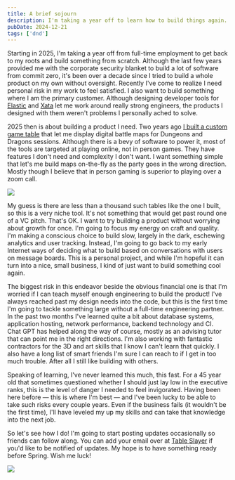 ```yaml
---
title: A brief sojourn
description: I'm taking a year off to learn how to build things again.
pubDate: 2024-12-21
tags: ['dnd']
---
```



Starting in 2025, I'm taking a year off from full-time employment to get back to my roots and build something from scratch. Although the last few years provided me with the corporate security blanket to build a lot of software from commit zero, it's been over a decade since I tried to build a whole product on my own without oversight. Recently I've come to realize I need personal risk in my work to feel satisfied. I also want to build something where I am the primary customer. Although designing developer tools for [Elastic](https://elastic.co) and [Xata](https://xata.io) let me work around really strong engineers, the products I designed with them weren't problems I personally ached to solve.

2025 then is about building a product I need. Two years ago [I built a custom game table](/posts/tabletop-game-table) that let me display digital battle maps for Dungeons and Dragons sessions. Although there is a bevy of software to power it, most of the tools are targeted at playing online, not in person games. They have features I don't need and complexity I don't want. I want something simple that let's me build maps on-the-fly as the party goes in the wrong direction. Mostly though I believe that in person gaming is superior to playing over a zoom call.

<Image
  src="https://files.davesnider.com/cdn-cgi/image/w=1200,h=1200,fit=scale-down/2024OCT/Ux0iNFrmE53GU5ZL.jpg"
  caption="A table I built for playing Dungeons and Dragons."
/>

My guess is there are less than a thousand such tables like the one I built, so this is a very niche tool. It's not something that would get past round one of a VC pitch. That's OK. I want to try building a product without worrying about growth for once. I'm going to focus my energy on craft and quality. I'm making a conscious choice to build slow, largely in the dark, eschewing analytics and user tracking. Instead, I'm going to go back to my early Internet ways of deciding what to build based on conversations with users on message boards. This is a personal project, and while I'm hopeful it can turn into a nice, small business, I kind of just want to build something cool again.

The biggest risk in this endeavor beside the obvious financial one is that I'm worried if I can teach myself enough engineering to build the product! I've always reached past my design needs into the code, but this is the first time I'm going to tackle something large without a full-time engineering partner. In the past two months I've learned quite a bit about database systems, application hosting, network performance, backend technology and CI. Chat GPT has helped along the way of course, mostly as an advising tutor that can point me in the right directions. I'm also working with fantastic contractors for the 3D and art skills that I know I can't learn that quickly. I also have a long list of smart friends I'm sure I can reach to if I get in too much trouble. After all I still like building with others.

Speaking of learning, I've never learned this much, this fast. For a 45 year old that sometimes questioned whether I should just lay low in the executive ranks, this is the level of danger I needed to feel invigorated. Having been here before — this is where I'm best — and I've been lucky to be able to take such risks every couple years. Even if the business fails (it wouldn't be the first time), I'll have leveled my up my skills and can take that knowledge into the next job.

So let's see how I do! I'm going to start posting updates occasionally so friends can follow along. You can add your email over at [Table Slayer](https://tableslayer.com) if you'd like to be notified of updates. My hope is to have something ready before Spring. Wish me luck!

<Image
  src="https://files.davesnider.com/cdn-cgi/image/w=1200,h=1200,fit=scale-down/2024DEC/B5ZDi-KoISrXb~0X.png"
  caption="An early prototype of the Table Slayer interface I'm building."
/>
